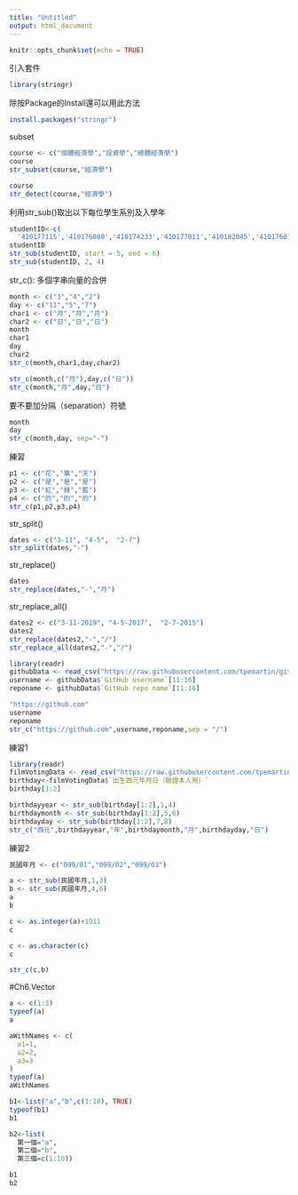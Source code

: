 ```yaml
---
title: "Untitled"
output: html_document
---
```


```r
knitr::opts_chunk$set(echo = TRUE)
```

引入套件
```r
library(stringr)
```


除按Package的Install還可以用此方法
```r
install.packages("stringr")
```

subset
```r
course <- c("個體經濟學","投資學","總體經濟學")
course
str_subset(course,"經濟學")
```

```r
course
str_detect(course,"經濟學")
```

利用str_sub()取出以下每位學生系別及入學年
```r
studentID<-c(
  '410177115','410176080','410174233','410177011','410182045','410176014')
studentID
str_sub(studentID, start = 5, end = 6)
str_sub(studentID, 2, 4)
```

str_c(): 多個字串向量的合併
```r
month <- c("3","4","2")
day <- c("11","5","7")
char1 <- c("月","月","月")
char2 <- c("日","日","日")
month
char1
day 
char2
str_c(month,char1,day,char2)
```

```r
str_c(month,c("月"),day,c("日"))
str_c(month,"月",day,"日")
```

要不要加分隔（separation）符號
```r
month
day
str_c(month,day, sep="-")
```

練習
```r
p1 <- c("花","葉","天")
p2 <- c("是","是","是")
p3 <- c("紅","綠","藍")
p4 <- c("的","的","的")
str_c(p1,p2,p3,p4)
```

str_split()
```r
dates <- c("3-11", "4-5",  "2-7")
str_split(dates,"-")
```

str_replace()
```r
dates
str_replace(dates,"-","月")
```

str_replace_all()
```r
dates2 <- c("3-11-2019", "4-5-2017",  "2-7-2015")
dates2
str_replace(dates2,"-","/")
str_replace_all(dates2,"-","/")
```

```r
library(readr)
githubData <- read_csv("https://raw.githubusercontent.com/tpemartin/github-data/master/githubData.csv")
username <- githubData$`GitHub username`[11:16]
reponame <- githubData$`GitHub repo name`[11:16]
```

```r
"https://github.com"
username
reponame
str_c("https://github.com",username,reponame,sep = "/")
```

練習1
```r
library(readr)
filmVotingData <- read_csv("https://raw.githubusercontent.com/tpemartin/github-data/master/%E7%AC%AC%E4%B8%89%E5%B1%86%E7%B6%93%E6%BF%9F%E6%92%AD%E5%AE%A2%E7%AB%B6%E8%B3%BD%E5%8F%83%E8%B3%BD%E4%BD%9C%E5%93%81%E6%8A%95%E7%A5%A8%E7%B5%90%E6%9E%9C%E6%A8%A3%E6%9C%AC%20-%20Sheet1.csv")
birthday<-filmVotingData$`出生西元年月日（驗證本人用）`
birthday[1:2]
```

```r
birthdayyear <- str_sub(birthday[1:2],1,4)
birthdaymonth <- str_sub(birthday[1:2],5,6)
birthdayday <- str_sub(birthday[1:2],7,8)
str_c("西元",birthdayyear,"年",birthdaymonth,"月",birthdayday,"日")
```

練習2
```r
民國年月 <- c("099/01","099/02","099/03")
```

```r
a <- str_sub(民國年月,1,3)
b <- str_sub(民國年月,4,6)
a
b
```

```r
c <- as.integer(a)+1911
c
```

```r
c <- as.character(c)
c
```

```r
str_c(c,b)
```

#Ch6.Vector
```r
a <- c(1:3)
typeof(a)
a
```

```r
aWithNames <- c(
  a1=1,
  a2=2,
  a3=3
)
typeof(a)
aWithNames
```

```r
b1<-list("a","b",c(1:10), TRUE)
typeof(b1)
b1
```

```r
b2<-list(
  第一個="a",
  第二個="b",
  第三個=c(1:10))
```

```r
b1
b2
```

